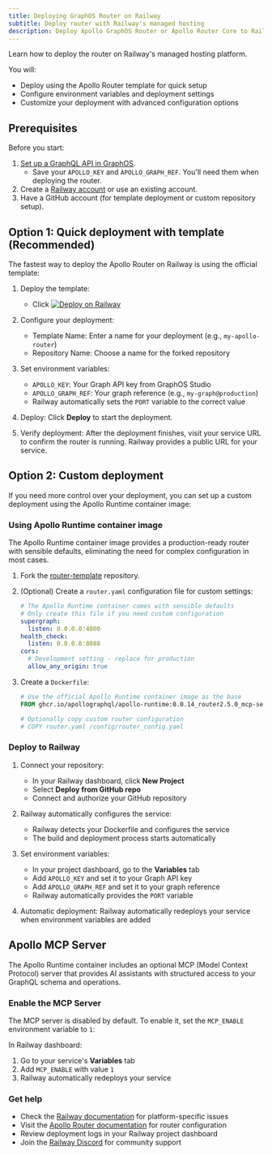 ```yaml
---
title: Deploying GraphOS Router on Railway
subtitle: Deploy router with Railway's managed hosting
description: Deploy Apollo GraphOS Router or Apollo Router Core to Railway using their managed hosting platform.
---
```


Learn how to deploy the router on Railway's managed hosting platform.

You will:
- Deploy using the Apollo Router template for quick setup
- Configure environment variables and deployment settings
- Customize your deployment with advanced configuration options

## Prerequisites

Before you start:

1. [Set up a GraphQL API in GraphOS](/graphos/get-started/guides/graphql#step-1-set-up-your-graphql-api).
    - Save your `APOLLO_KEY` and `APOLLO_GRAPH_REF`. You'll need them when deploying the router.
1. Create a [Railway account](https://railway.com/) or use an existing account.
1. Have a GitHub account (for template deployment or custom repository setup).

## Option 1: Quick deployment with template (Recommended)

The fastest way to deploy the Apollo Router on Railway is using the official template:

1. Deploy the template:
   - Click  [![Deploy on Railway](https://railway.app/button.svg)](https://railway.com/deploy/apollo-router)

2. Configure your deployment:
   - Template Name: Enter a name for your deployment (e.g., `my-apollo-router`)
   - Repository Name: Choose a name for the forked repository

3. Set environment variables:
   - `APOLLO_KEY`: Your Graph API key from GraphOS Studio
   - `APOLLO_GRAPH_REF`: Your graph reference (e.g., `my-graph@production`)
   - Railway automatically sets the `PORT` variable to the correct value

4. Deploy: Click **Deploy** to start the deployment.

5. Verify deployment: After the deployment finishes, visit your service URL to confirm the router is running. Railway provides a public URL for your service.

## Option 2: Custom deployment

If you need more control over your deployment, you can set up a custom deployment using the Apollo Runtime container image:

### Using Apollo Runtime container image

The Apollo Runtime container image provides a production-ready router with sensible defaults, eliminating the need for complex configuration in most cases.

1. Fork the [router-template](https://github.com/apollographql/router-template) repository.

2. (Optional) Create a `router.yaml` configuration file for custom settings:
    
    ```yaml title="router.yaml"
    # The Apollo Runtime container comes with sensible defaults
    # Only create this file if you need custom configuration
    supergraph:
      listen: 0.0.0.0:4000
    health_check:
      listen: 0.0.0.0:8088
    cors:
      # Development setting - replace for production
      allow_any_origin: true
    ```

3. Create a `Dockerfile`:

    ```dockerfile
    # Use the official Apollo Runtime container image as the base
    FROM ghcr.io/apollographql/apollo-runtime:0.0.14_router2.5.0_mcp-server0.7.0

    # Optionally copy custom router configuration
    # COPY router.yaml /config/router_config.yaml
    ```

### Deploy to Railway

1. Connect your repository:
   - In your Railway dashboard, click **New Project**
   - Select **Deploy from GitHub repo**
   - Connect and authorize your GitHub repository

2. Railway automatically configures the service:
   - Railway detects your Dockerfile and configures the service
   - The build and deployment process starts automatically

3. Set environment variables:
   - In your project dashboard, go to the **Variables** tab
   - Add `APOLLO_KEY` and set it to your Graph API key
   - Add `APOLLO_GRAPH_REF` and set it to your graph reference
   - Railway automatically provides the `PORT` variable

4. Automatic deployment: Railway automatically redeploys your service when environment variables are added

## Apollo MCP Server

The Apollo Runtime container includes an optional MCP (Model Context Protocol) server that provides AI assistants with structured access to your GraphQL schema and operations.

### Enable the MCP Server

The MCP server is disabled by default. To enable it, set the `MCP_ENABLE` environment variable to `1`:

In Railway dashboard:
1. Go to your service's **Variables** tab
2. Add `MCP_ENABLE` with value `1`
3. Railway automatically redeploys your service

### Get help

- Check the [Railway documentation](https://docs.railway.app/) for platform-specific issues
- Visit the [Apollo Router documentation](/router) for router configuration
- Review deployment logs in your Railway project dashboard
- Join the [Railway Discord](https://discord.gg/railway) for community support
